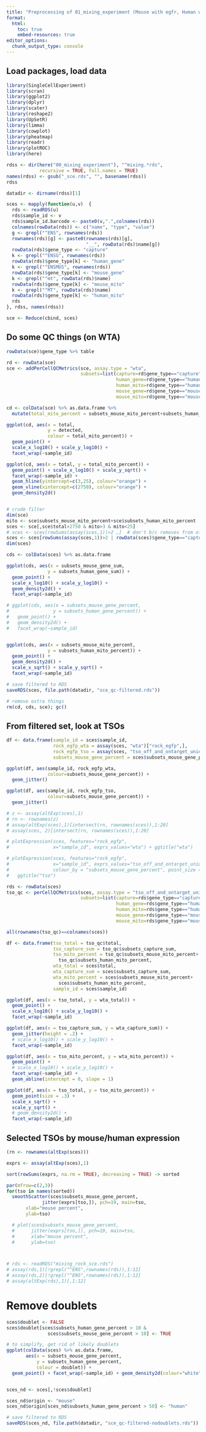 ```yaml
---
title: "Preprocessing of 01_mixing_experiment (Mouse with egfr, Human with tdtomato)"
format:
  html:
    toc: true
    embed-resources: true
editor_options: 
  chunk_output_type: console
---
```


## Load packages, load data

```r
library(SingleCellExperiment)
library(scran)
library(ggplot2)
library(dplyr)
library(scater)
library(reshape2)
library(UpSetR)
library(limma)
library(cowplot)
library(pheatmap)
library(readr)
library(plotROC)
library(here)

rdss <- dir(here("00_mixing_experiment"), "^mixing.*rds", 
            recursive = TRUE, full.names = TRUE)
names(rdss) <- gsub("_sce.rds", "", basename(rdss))
rdss

datadir <- dirname(rdss)[1]

sces <- mapply(function(u,v)  {
  rds <- readRDS(u)
  rds$sample_id <- v
  rds$sample_id.barcode <- paste0(v,".",colnames(rds))
  colnames(rowData(rds)) <- c("name", "type", "value")
  g <- grepl("^ENS", rownames(rds))
  rownames(rds)[g] <- paste0(rownames(rds)[g], 
                             "__", rowData(rds)$name[g])
  rowData(rds)$gene_type <- "capture"
  k <- grepl("^ENSG", rownames(rds))
  rowData(rds)$gene_type[k] <- "human_gene"
  k <- grepl("^ENSMUS", rownames(rds))
  rowData(rds)$gene_type[k] <- "mouse_gene"
  k <- grepl("^mt", rowData(rds)$name)
  rowData(rds)$gene_type[k] <- "mouse_mito"
  k <- grepl("^MT", rowData(rds)$name)
  rowData(rds)$gene_type[k] <- "human_mito"
  rds
}, rdss, names(rdss))

sce <- Reduce(cbind, sces)
```

## Do some QC things (on WTA)

```r

rowData(sce)$gene_type %>% table

rd <- rowData(sce)
sce <- addPerCellQCMetrics(sce, assay.type = "wta",
                           subsets=list(capture=rd$gene_type=="capture",
                                        human_gene=rd$gene_type=="human_gene",
                                        human_mito=rd$gene_type=="human_mito",
                                        mouse_gene=rd$gene_type=="mouse_gene",
                                        mouse_mito=rd$gene_type=="mouse_mito"))

cd <- colData(sce) %>% as.data.frame %>% 
  mutate(total_mito_percent = subsets_mouse_mito_percent+subsets_human_mito_percent)

ggplot(cd, aes(x = total,
               y = detected,
               colour = total_mito_percent)) +
  geom_point() +
  scale_x_log10() + scale_y_log10() +
  facet_wrap(~sample_id)

ggplot(cd, aes(x = total, y = total_mito_percent)) +
  geom_point() + scale_x_log10() + scale_y_sqrt() +
  facet_wrap(~sample_id) + 
  geom_hline(yintercept=c(3,25), colour="orange") +
  geom_vline(xintercept=c(2750), colour="orange") +
  geom_density2d()


# crude filter
dim(sce)
mito <- sce$subsets_mouse_mito_percent+sce$subsets_human_mito_percent
sces <- sce[,sce$total>2750 & mito>3 & mito<25]
# sces <- sces[rowSums(assay(sces,1))>2 ,]  # don't b/c removes from off/on target mtx
sces <- sces[rowSums(assay(sces,1))>2 | rowData(sces)$gene_type=="capture" ,] 
dim(sces)

cds <- colData(sces) %>% as.data.frame

ggplot(cds, aes(x = subsets_mouse_gene_sum,
               y = subsets_human_gene_sum)) +
  geom_point() +
  scale_x_log10() + scale_y_log10() +
  geom_density2d() +
  facet_wrap(~sample_id)

# ggplot(cds, aes(x = subsets_mouse_gene_percent,
#                y = subsets_human_gene_percent)) +
#   geom_point() +
#   geom_density2d() +
#   facet_wrap(~sample_id)


ggplot(cds, aes(x = subsets_mouse_mito_percent,
               y = subsets_human_mito_percent)) +
  geom_point() +
  geom_density2d() +
  scale_x_sqrt() + scale_y_sqrt() +
  facet_wrap(~sample_id)

# save filtered to RDS
saveRDS(sces, file.path(datadir, "sce_qc-filtered.rds"))

# remove extra things
rm(cd, cds, sce); gc()

```

## From filtered set, look at TSOs

```r

df <- data.frame(sample_id = sces$sample_id,
                 rock_egfp_wta = assay(sces, "wta")["rock_egfp",],
                 rock_egfp_tso = assay(sces, "tso_off_and_ontarget_unique")["rock_egfp",],
                 subsets_mouse_gene_percent = sces$subsets_mouse_gene_percent)

ggplot(df, aes(sample_id, rock_egfp_wta, 
               colour=subsets_mouse_gene_percent)) +
  geom_jitter()

ggplot(df, aes(sample_id, rock_egfp_tso, 
               colour=subsets_mouse_gene_percent)) +
  geom_jitter()

# z <- assay(altExp(sces),1)
# rn <- rownames(z)
# assay(altExp(sces),1)[intersect(rn, rownames(sces)),1:20]
# assay(sces, 2)[intersect(rn, rownames(sces)),1:20]

# plotExpression(sces, features="rock_egfp", 
#                x="sample_id", exprs_values="wta") + ggtitle("wta")

# plotExpression(sces, features="rock_egfp", 
#                x="sample_id", exprs_values="tso_off_and_ontarget_unique",
#                colour_by = "subsets_mouse_gene_percent", point_size = 0) +
#   ggtitle("tso")

rds <- rowData(sces)
tso_qc <- perCellQCMetrics(sces, assay.type = "tso_off_and_ontarget_unique",
                           subsets=list(capture=rds$gene_type=="capture",
                                        human_gene=rds$gene_type=="human_gene",
                                        human_mito=rds$gene_type=="human_mito",
                                        mouse_gene=rds$gene_type=="mouse_gene",
                                        mouse_mito=rds$gene_type=="mouse_mito"))

all(rownames(tso_qc)==colnames(sces))

df <- data.frame(tso_total = tso_qc$total,
                 tso_capture_sum = tso_qc$subsets_capture_sum,
                 tso_mito_percent = tso_qc$subsets_mouse_mito_percent+
                   tso_qc$subsets_human_mito_percent,
                 wta_total = sces$total,
                 wta_capture_sum = sces$subsets_capture_sum,
                 wta_mito_percent = sces$subsets_mouse_mito_percent+
                   sces$subsets_human_mito_percent,
                 sample_id = sces$sample_id)

ggplot(df, aes(x = tso_total, y = wta_total)) +
  geom_point() +
  scale_x_log10() + scale_y_log10() +
  facet_wrap(~sample_id)

ggplot(df, aes(x = tso_capture_sum, y = wta_capture_sum)) +
  geom_jitter(height = .2) +
  # scale_x_log10() + scale_y_log10() +
  facet_wrap(~sample_id)

ggplot(df, aes(x = tso_mito_percent, y = wta_mito_percent)) +
  geom_point() +
  # scale_x_log10() + scale_y_log10() +
  facet_wrap(~sample_id) +
  geom_abline(intercept = 0, slope = 1)

ggplot(df, aes(x = tso_total, y = tso_mito_percent)) +
  geom_point(size = .3) +
  scale_x_sqrt() +
  scale_y_sqrt() +
  # geom_density2d() +
  facet_wrap(~sample_id)
```


## Selected TSOs by mouse/human expression

```r

(rn <- rownames(altExp(sces)))

exprs <- assay(altExp(sces),1)

sort(rowSums(exprs, na.rm = TRUE), decreasing = TRUE) -> sorted

par(mfrow=c(2,3))
for(tso in names(sorted))
  smoothScatter(sces$subsets_mouse_gene_percent,
             jitter(exprs[tso,]), pch=19, main=tso,
       xlab="mouse percent",
       ylab=tso)

  # plot(sces$subsets_mouse_gene_percent,
  #      jitter(exprs[tso,]), pch=19, main=tso,
  #      xlab="mouse percent",
  #      ylab=tso)



# rds <- readRDS("mixing_rock_sce.rds")
# assay(rds,1)[!grepl("^ENS",rownames(rds)),1:12]
# assay(rds,2)[!grepl("^ENS",rownames(rds)),1:12]
# assay(altExp(rds),1)[,1:12]

```



# Remove doublets

```r

sces$doublet <- FALSE
sces$doublet[sces$subsets_human_gene_percent > 10 & 
               sces$subsets_mouse_gene_percent > 10] <- TRUE

# to simplify, get rid of likely doublets
ggplot(colData(sces) %>% as.data.frame,
       aes(x = subsets_mouse_gene_percent, 
           y = subsets_human_gene_percent,
           colour = doublet)) +
  geom_point() + facet_wrap(~sample_id) + geom_density2d(colour="white")


sces_nd <- sces[,!sces$doublet]

sces_nd$origin <- "mouse"
sces_nd$origin[sces_nd$subsets_human_gene_percent > 50] <- "human"

# save filtered to RDS
saveRDS(sces_nd, file.path(datadir, "sce_qc-filtered-nodoublets.rds"))

```
